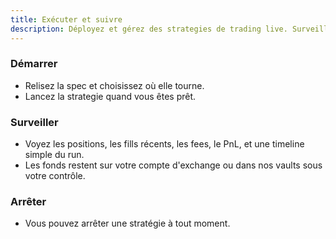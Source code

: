 ```yaml
---
title: Exécuter et suivre
description: Déployez et gérez des strategies de trading live. Surveillez les performances, ajustez les paramètres, et contrôlez l'exécution.
---
```


### Démarrer
- Relisez la spec et choisissez où elle tourne.
- Lancez la strategie quand vous êtes prêt.

### Surveiller
- Voyez les positions, les fills récents, les fees, le PnL, et une timeline simple du run.
- Les fonds restent sur votre compte d'exchange ou dans nos vaults sous votre contrôle.

### Arrêter
- Vous pouvez arrêter une stratégie à tout moment.
